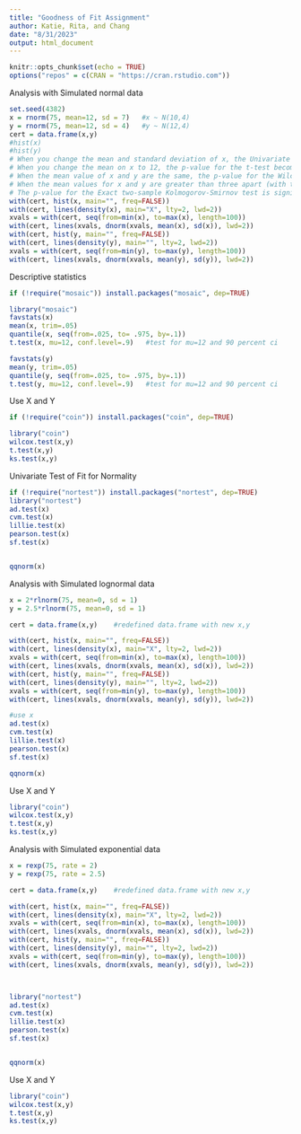 ```yaml
---
title: "Goodness of Fit Assignment"
author: Katie, Rita, and Chang
date: "8/31/2023"
output: html_document
---
```


```r
knitr::opts_chunk$set(echo = TRUE)
options("repos" = c(CRAN = "https://cran.rstudio.com"))
```


Analysis with Simulated normal data

```r
set.seed(4382)
x = rnorm(75, mean=12, sd = 7)   #x ~ N(10,4)
y = rnorm(75, mean=12, sd = 4)   #y ~ N(12,4)
cert = data.frame(x,y)
#hist(x)
#hist(y)
# When you change the mean and standard deviation of x, the Univariate Tests of Fit for Normality remain the same. 
# When you change the mean on x to 12, the p-value for the t-test becomes insignificant (this t-test has a null hypothesis that the mean is 12). The same is true when x is changed to 13. As soon as the x value goes to 11 or 14, the p-value becomes significant suggesting that there is sufficient evidence to conclude that the mean is not 12. The same is true of the t-test for the y values.
# When the mean value of x and y are the same, the p-value for the Wilcoxon rank sum test with continuity correction is not significant. However, when the mean values of x and y are at least one value apart, the p-value becomes significant (this holds as long as the standard deviations are set to 4). When the standard deviation of x is set to 10 with a mean of 11 and the standard deviation of y is set to 4 with a mean of 12, the p-value is not significant. This seems to suggests that large standard deviations make it harder to conclude that the true location shift is not equal to zero. 
# When the mean values for x and y are greater than three apart (with the same standard deviation) the p-value for the Welch Two Sample t-test becomes significant. As the values for the standard deviation are increased, the p-value for this test increases. When the mean values are further apart, but the standard deviation values are high, the p-value is not significant (ex: x mean - 16, x standard deviation - 12, y mean - 12, y standard deviation - 4).  
# The p-value for the Exact two-sample Kolmogorov-Smirnov test is significant whenever the mean values for x and y differ or the means are the same but the standard deviation values are at least three apart (ex: x mean - 12, x standard deviation - 7, y mean - 12, y standard deviation - 4).  .
with(cert, hist(x, main="", freq=FALSE))
with(cert, lines(density(x), main="X", lty=2, lwd=2))
xvals = with(cert, seq(from=min(x), to=max(x), length=100))
with(cert, lines(xvals, dnorm(xvals, mean(x), sd(x)), lwd=2))
with(cert, hist(y, main="", freq=FALSE))
with(cert, lines(density(y), main="", lty=2, lwd=2))
xvals = with(cert, seq(from=min(y), to=max(y), length=100))
with(cert, lines(xvals, dnorm(xvals, mean(y), sd(y)), lwd=2))
```

Descriptive statistics

```r
if (!require("mosaic")) install.packages("mosaic", dep=TRUE)

library("mosaic")
favstats(x)
mean(x, trim=.05)
quantile(x, seq(from=.025, to= .975, by=.1))
t.test(x, mu=12, conf.level=.9)   #test for mu=12 and 90 percent ci

favstats(y)
mean(y, trim=.05)
quantile(y, seq(from=.025, to= .975, by=.1))
t.test(y, mu=12, conf.level=.9)   #test for mu=12 and 90 percent ci
```

Use X and Y

```r
if (!require("coin")) install.packages("coin", dep=TRUE)

library("coin")
wilcox.test(x,y)
t.test(x,y)
ks.test(x,y)
```

Univariate Test of Fit for Normality

```r
if (!require("nortest")) install.packages("nortest", dep=TRUE)
library("nortest")
ad.test(x)
cvm.test(x)
lillie.test(x)
pearson.test(x)
sf.test(x)


qqnorm(x)
```

Analysis with Simulated lognormal data

```r
x = 2*rlnorm(75, mean=0, sd = 1) 
y = 2.5*rlnorm(75, mean=0, sd = 1) 

cert = data.frame(x,y)    #redefined data.frame with new x,y

with(cert, hist(x, main="", freq=FALSE))
with(cert, lines(density(x), main="X", lty=2, lwd=2))
xvals = with(cert, seq(from=min(x), to=max(x), length=100))
with(cert, lines(xvals, dnorm(xvals, mean(x), sd(x)), lwd=2))
with(cert, hist(y, main="", freq=FALSE))
with(cert, lines(density(y), main="", lty=2, lwd=2))
xvals = with(cert, seq(from=min(y), to=max(y), length=100))
with(cert, lines(xvals, dnorm(xvals, mean(y), sd(y)), lwd=2))

#use x
ad.test(x)
cvm.test(x)
lillie.test(x)
pearson.test(x)
sf.test(x)

qqnorm(x)

```

Use X and Y

```r
library("coin")
wilcox.test(x,y)
t.test(x,y)
ks.test(x,y)

```

Analysis with Simulated exponential data

```r
x = rexp(75, rate = 2) 
y = rexp(75, rate = 2.5) 

cert = data.frame(x,y)    #redefined data.frame with new x,y

with(cert, hist(x, main="", freq=FALSE))
with(cert, lines(density(x), main="X", lty=2, lwd=2))
xvals = with(cert, seq(from=min(x), to=max(x), length=100))
with(cert, lines(xvals, dnorm(xvals, mean(x), sd(x)), lwd=2))
with(cert, hist(y, main="", freq=FALSE))
with(cert, lines(density(y), main="", lty=2, lwd=2))
xvals = with(cert, seq(from=min(y), to=max(y), length=100))
with(cert, lines(xvals, dnorm(xvals, mean(y), sd(y)), lwd=2))



library("nortest")
ad.test(x)
cvm.test(x)
lillie.test(x)
pearson.test(x)
sf.test(x)


qqnorm(x)
```

Use X and Y


```r
library("coin")
wilcox.test(x,y)
t.test(x,y)
ks.test(x,y)


```
